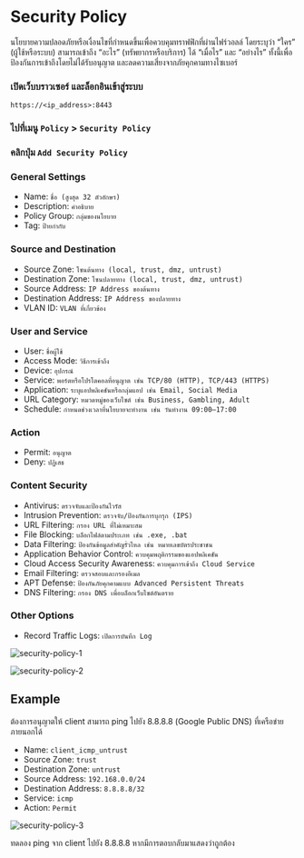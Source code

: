 
# Security Policy

นโยบายความปลอดภัยหรือเงื่อนไขที่กำหนดขึ้นเพื่อควบคุมทราฟฟิกที่ผ่านไฟร์วอลล์ โดยระบุว่า “ใคร” (ผู้ใช้หรือระบบ) สามารถเข้าถึง “อะไร” (ทรัพยากรหรือบริการ) ได้ “เมื่อไร” และ “อย่างไร” ทั้งนี้เพื่อป้องกันการเข้าถึงโดยไม่ได้รับอนุญาต และลดความเสี่ยงจากภัยคุกคามทางไซเบอร์

<Steps>

### เปิดเว็บบราวเซอร์ และล็อกอินเข้าสู่ระบบ

```url copy
https://<ip_address>:8443
```

### ไปที่เมนู `Policy` > `Security Policy`

### คลิกปุ่ม `Add Security Policy`

### General Settings

- Name: `ชื่อ (สูงสุด 32 ตัวอักษร)`
- Description: `คำอธิบาย`
- Policy Group: `กลุ่มของนโยบาย`
- Tag: `ป้ายกำกับ`

### Source and Destination

- Source Zone: `โซนต้นทาง (local, trust, dmz, untrust)`
- Destination Zone: `โซนปลายทาง (local, trust, dmz, untrust)`
- Source Address: `IP Address ของต้นทาง`
- Destination Address: `IP Address ของปลายทาง`
- VLAN ID: `VLAN ที่เกี่ยวข้อง`

### User and Service

- User: `ชื่อผู้ใช้`
- Access Mode: `วิธีการเข้าถึง`
- Device: `อุปกรณ์`
- Service: `พอร์ตหรือโปรโตคอลที่อนุญาต เช่น TCP/80 (HTTP), TCP/443 (HTTPS)`
- Application: `ระบุแอปพลิเคชันหรือกลุ่มแอป เช่น Email, Social Media`
- URL Category: `หมวดหมู่ของเว็บไซต์ เช่น Business, Gambling, Adult`
- Schedule: `กำหนดช่วงเวลาที่นโยบายจะทำงาน เช่น วันทำงาน 09:00–17:00`

### Action

- Permit: `อนุญาต`
- Deny: `ปฏิเสธ`

### Content Security

- Antivirus: `ตรวจจับและป้องกันไวรัส`
- Intrusion Prevention: `ตรวจจับ/ป้องกันการบุกรุก (IPS)`
- URL Filtering: `กรอง URL ที่ไม่เหมาะสม`
- File Blocking: `บล็อกไฟล์ตามประเภท เช่น .exe, .bat`
- Data Filtering: `ป้องกันข้อมูลสำคัญรั่วไหล เช่น หมายเลขบัตรประชาชน`
- Application Behavior Control: `ควบคุมพฤติกรรมของแอปพลิเคชัน`
- Cloud Access Security Awareness: `ควบคุมการเข้าถึง Cloud Service`
- Email Filtering: `ตรวจสอบและกรองอีเมล`
- APT Defense: `ป้องกันภัยคุกคามแบบ Advanced Persistent Threats`
- DNS Filtering: `กรอง DNS เพื่อบล็อกเว็บไซต์อันตราย`

### Other Options

- Record Traffic Logs: `เปิดการบันทึก Log`

</Steps>

![security-policy-1](/images/firewall/security-policy-1.png)

![security-policy-2](/images/firewall/security-policy-2.png)

## Example

ต้องการอนุญาตให้ client สามารถ ping ไปยัง 8.8.8.8 (Google Public DNS) ที่เครือข่ายภายนอกได้

- Name: `client_icmp_untrust`
- Source Zone: `trust`
- Destination Zone: `untrust`
- Source Address: `192.168.0.0/24`
- Destination Address: `8.8.8.8/32`
- Service: `icmp`
- Action: `Permit`

![security-policy-3](/images/firewall/security-policy-3.png)

<Callout>
ทดลอง ping จาก client ไปยัง 8.8.8.8 หากมีการตอบกลับมาแสดงว่าถูกต้อง
</Callout>
